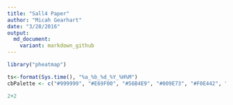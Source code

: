 ```yaml
---
title: "Sall4 Paper"
author: "Micah Gearhart"
date: "3/28/2016"
output:
  md_document:
    variant: markdown_github
---
```


```r
library("pheatmap")

ts<-format(Sys.time(), "%a_%b_%d_%Y_%H%M")
cbPalette <- c("#999999", "#E69F00", "#56B4E9", "#009E73", "#F0E442", "#0072B2", "#D55E00", "#CC79A7")
```

```r
2+2
```

